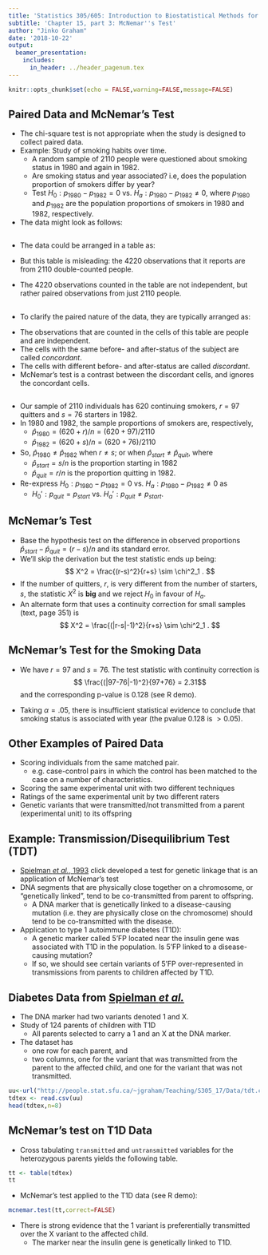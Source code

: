 ```yaml
---
title: 'Statistics 305/605: Introduction to Biostatistical Methods for Health Sciences'
subtitle: 'Chapter 15, part 3: McNemar''s Test'
author: "Jinko Graham"
date: '2018-10-22'
output: 
  beamer_presentation:
    includes:
      in_header: ../header_pagenum.tex
---
```


```r
knitr::opts_chunk$set(echo = FALSE,warning=FALSE,message=FALSE)
```


## Paired Data and McNemar's Test

<!--
* The chi-square test is not appropriate when the 
observations being counted in the table are paired in some way.
-->
* The chi-square test is not appropriate when the study is
designed to collect paired data.
* Example: Study of smoking habits over time.
    + A random sample of 2110 people were questioned about smoking status
    in 1980 and again in 1982.
    + Are smoking status and year associated?
i.e, does the population proportion of smokers 
differ by year?
    + Test $H_0: p_{1980} - p_{1982} = 0$ vs.
    $H_a: p_{1980} - p_{1982} \not = 0$,
    where $p_{1980}$ and $p_{1982}$ are the population
    proportions of smokers in 1980 and 1982, respectively. 

* The data might look as follows:

\footnotesize

\begin{center}
\begin{tabular}{cll}
       &\multicolumn{2}{c}{\underline{Smoking}}\\ 
person & 1980 & 1982 \\
1 & no & yes \\
2 & no & no \\
3 & yes & no \\
$\vdots$ & $\vdots$ & $\vdots$ \\
2110 & yes & yes \\
\end{tabular}
\end{center}

\normalsize

##         

* The data could be arranged in a table as:

\footnotesize

\begin{center}
\begin{tabular}{ll|c|c|r}
& \multicolumn{1}{c}{}& \multicolumn{2}{c}{Year} & \\
&\multicolumn{1}{c}{} & \multicolumn{1}{c}{1980} & \multicolumn{1}{c}{1982} & \\ \cline{3-4}
Smoke & Yes & 717 & 696 & 1413 \\ \cline{3-4}
& No &  1393 & 1414 & 2807 \\ \cline{3-4}
&\multicolumn{1}{c}{} & \multicolumn{1}{c}{2110} & \multicolumn{1}{c}{2110} & 4220 \\
\end{tabular}
\end{center}

\normalsize 

* But this table is misleading: the 4220 observations that it 
reports are from 2110 double-counted people.

* The 4220 observations counted in the table are not independent, 
but rather paired observations from just 2110 people.

## 

* To clarify the paired nature of the data, they are typically  arranged as:

\footnotesize

\begin{center}
\begin{tabular}{ll|c|c|r}
& \multicolumn{1}{c}{}& \multicolumn{2}{c}{1982 (after)} & \\
&\multicolumn{1}{c}{} & \multicolumn{1}{c}{Smoker} & \multicolumn{1}{c}{Nonsmoker} & \\ \cline{3-4}
1980 (before) & Smoker & 620 & 97 & 717 \\ \cline{3-4}
& Nonsmoker &  76 & 1317 & 1393 \\ \cline{3-4}
&\multicolumn{1}{c}{} & \multicolumn{1}{c}{696} & \multicolumn{1}{c}{1414} & 2110 \\
\end{tabular}
\end{center}

\normalsize

* The observations that are counted in the cells of this table 
are people and are independent.
* The cells with the same before- and after-status
of the subject are called _concordant_.
* The cells with different before- and after-status 
are called _discordant_.
* McNemar's test is a contrast between the discordant cells, and ignores
the concordant cells.



## 
\footnotesize

\begin{center}
\begin{tabular}{ll|c|c|r}
& \multicolumn{1}{c}{}& \multicolumn{2}{c}{1982 (after)} & \\
&\multicolumn{1}{c}{} & \multicolumn{1}{c}{Smoker} & \multicolumn{1}{c}{Nonsmoker} & \\ \cline{3-4}
1980 (before) & Smoker & 620 &  $r=97$ & 717 \\ \cline{3-4}
& Nonsmoker &  $s=76$ & 1317 & 1393 \\ \cline{3-4}
&\multicolumn{1}{c}{} & \multicolumn{1}{c}{696} & \multicolumn{1}{c}{1414} & $n=2110$ \\
\end{tabular}
\end{center}

\normalsize

* Our sample of 2110 individuals has 620 continuing smokers, $r=97$ quitters and $s=76$ starters in 1982.
* In 1980 and 1982, the sample proportions of smokers are, respectively,
    + $\hat{p}_{1980} = (620+r)/n=(620+97)/2110$
    + $\hat{p}_{1982}=(620+s)/n = (620+76)/2110$

* So, $\hat{p}_{1980} \not= \hat{p}_{1982}$
when $r \not= s$; 
or when $\hat{p}_{start} \not= \hat{p}_{quit}$, where
    + $\hat{p}_{start} = s/n$ is the proportion starting in 1982
    + $\hat{p}_{quit}=r/n$ is the proportion quitting in 1982. 
    
* Re-express 
 $H_0: p_{1980} - p_{1982} = 0$ vs.
    $H_a: p_{1980} - p_{1982} \not = 0$ as
    + $H_0': p_{quit} = p_{start}$ vs.
$H_a':p_{quit} \not= p_{start}$.


## McNemar's Test

* Base the hypothesis test on the difference in observed proportions
$\hat{p}_{start} - \hat{p}_{quit}=(r-s)/n$
and its standard error.
* We'll skip the derivation but the test statistic ends up being:
$$
X^2 = \frac{(r-s)^2}{r+s} \sim \chi^2_1 .
$$
* If the number of quitters, $r$,
is very different from the number of starters, $s$, 
the statistic $X^2$ is **big** and we reject $H_0$ in favour of $H_a$. 
* An alternate form  that uses a
continuity correction for small samples (text, page 351)  is
$$
X^2 = \frac{(|r-s|-1)^2}{r+s} \sim \chi^2_1 .
$$


## McNemar's Test for the Smoking Data

* We have $r=97$ and $s=76$. The test statistic with 
continuity correction is 
$$ \frac{(|97-76|-1)^2}{97+76} = 2.31$$
and the corresponding p-value 
is 0.128 (see R demo).

<!--
\scriptsize

```r
X2 <- (abs(97-76)-1)^2/(97+76)
X2
pval<-pchisq(X2,df=1,lower.tail=FALSE)
pval
```

\normalsize
-->

*  Taking $\alpha=.05$, there is insufficient statistical evidence to conclude that smoking status is associated with year (the pvalue 0.128 is $>0.05$).

## Other Examples of Paired Data

* Scoring individuals from the same matched pair.
    + e.g. case-control pairs in which the control has been matched to the case on a number of characteristics. 
* Scoring the same experimental unit with two different techniques
* Ratings of the same experimental unit by two different raters
* Genetic variants that were transmitted/not transmitted 
from a parent (experimental unit) to its offspring

## Example: Transmission/Disequilibrium Test (TDT)

* [Spielman _et al._, 1993](https://www.ncbi.nlm.nih.gov/pmc/articles/PMC1682161/) \tiny click \normalsize
developed a test for genetic linkage that is an application
of McNemar's test
* DNA segments that are
physically close together on a chromosome, or "genetically linked", tend
to be co-transmitted from parent to offspring.
    + A DNA marker that is genetically linked to a 
    disease-causing mutation (i.e. they are physically close on the chromosome) should tend to be co-transmitted with the disease.
* Application to type 1 autoimmune diabetes (T1D):
    + A genetic marker called 5'FP located 
    near the insulin gene was associated with
    T1D in the population. Is 5'FP linked to a
    disease-causing mutation?
    + If so, we should see certain variants of 5'FP
    over-represented in transmissions from parents to 
    children affected by T1D.
    
## Diabetes Data from [Spielman _et al._](http://people.stat.sfu.ca/~jgraham/Teaching/S305_17/Data/tdt.csv)

* The DNA marker had two variants denoted 1 and X.
* Study of 124 parents of children with T1D
    + All parents selected to carry a 1 and an X at the DNA marker. 

* The dataset has
    + one row for each parent, and
    + two columns, one for the variant that was transmitted 
    from the parent to the affected child, and one for the 
    variant that was not transmitted.

<!--
```r
tdtex <- data.frame(transmitted = factor(c(rep("1",78),rep("X",46))),
                   untransmitted = factor(c(rep("X",78),rep("1",46))))
write.csv(tdtex,file="tdt.csv",row.names=FALSE)
# Now from a terminal, upload tdt.csv to JG website:
#  scp tdt.csv jgraham@rcg-linux-ts1.rcg.sfu.ca:WWW_HOME/Teaching/S305_17/Data/.
```
-->

\scriptsize

```r
uu<-url("http://people.stat.sfu.ca/~jgraham/Teaching/S305_17/Data/tdt.csv")
tdtex <- read.csv(uu)
head(tdtex,n=8)
```

## McNemar's test on T1D Data

* Cross tabulating `transmitted` and `untransmitted` 
variables for the 
heterozygous parents yields the following table. 

\scriptsize

```r
tt <- table(tdtex)
tt
```

\normalsize

* McNemar's test applied to the T1D data (see R demo):

\scriptsize

```r
mcnemar.test(tt,correct=FALSE)
```

\normalsize

* There is strong evidence that the 1 variant is
preferentially transmitted over the X variant 
to the affected child.
    + The marker near the insulin gene is
    genetically linked to T1D.
    
<!--
* Recent work [e.g., Pugliese (2005)](https://www.ncbi.nlm.nih.gov/pubmed/16081366)
suggests that variation in gene expression in the thymus is
a risk factor for T1D, so perhaps the causal locus is in 
the promoter region of the insulin gene.
-->
